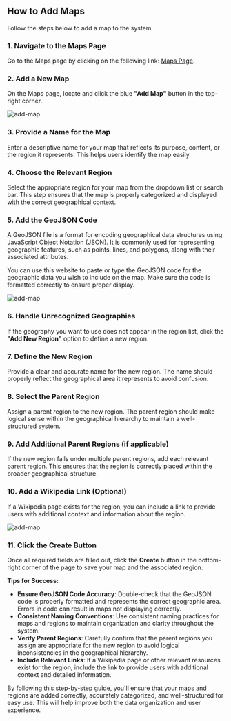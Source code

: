 ## **How to Add Maps**

Follow the steps below to add a map to the system.

### **1\. Navigate to the Maps Page**

Go to the Maps page by clicking on the following link: [Maps Page](https://dataprovider.voxdash.com/maps).

### **2\. Add a New Map**

On the Maps page, locate and click the blue **"Add Map"** button in the top-right corner.

<Frame>
  <img src="/images/map-list.png" alt="add-map" style={{ borderRadius: '0.5rem' }} />
</Frame>

### **3\. Provide a Name for the Map**

Enter a descriptive name for your map that reflects its purpose, content, or the region it represents. This helps users identify the map easily.


### **4\. Choose the Relevant Region**

Select the appropriate region for your map from the dropdown list or search bar. This step ensures that the map is properly categorized and displayed with the correct geographical context.


### **5\. Add the GeoJSON Code**

A GeoJSON file is a format for encoding geographical data structures using JavaScript Object Notation (JSON). It is commonly used for representing geographic features, such as points, lines, and polygons, along with their associated attributes.

You can use this website to paste or type the GeoJSON code for the geographic data you wish to include on the map. Make sure the code is formatted correctly to ensure proper display.

<Frame>
  <img src="/images/add-new.png" alt="add-map" style={{ borderRadius: '0.5rem' }} />
</Frame>

### **6\. Handle Unrecognized Geographies**

If the geography you want to use does not appear in the region list, click the **"Add New Region"** option to define a new region.

### **7\. Define the New Region**

Provide a clear and accurate name for the new region. The name should properly reflect the geographical area it represents to avoid confusion.

### **8\. Select the Parent Region**

Assign a parent region to the new region. The parent region should make logical sense within the geographical hierarchy to maintain a well-structured system.


### **9\. Add Additional Parent Regions (if applicable)**

If the new region falls under multiple parent regions, add each relevant parent region. This ensures that the region is correctly placed within the broader geographical structure.


### **10\. Add a Wikipedia Link (Optional)**

If a Wikipedia page exists for the region, you can include a link to provide users with additional context and information about the region.

<Frame>
  <img src="/images/add-region.png" alt="add-map" style={{ borderRadius: '0.5rem' }} />
</Frame>

### **11\. Click the Create Button**

Once all required fields are filled out, click the **Create** button in the bottom-right corner of the page to save your map and the associated region.

**Tips for Success:**

* **Ensure GeoJSON Code Accuracy**: Double-check that the GeoJSON code is properly formatted and represents the correct geographic area. Errors in code can result in maps not displaying correctly.  
* **Consistent Naming Conventions**: Use consistent naming practices for maps and regions to maintain organization and clarity throughout the system.  
* **Verify Parent Regions**: Carefully confirm that the parent regions you assign are appropriate for the new region to avoid logical inconsistencies in the geographical hierarchy.  
* **Include Relevant Links**: If a Wikipedia page or other relevant resources exist for the region, include the link to provide users with additional context and detailed information.

By following this step-by-step guide, you'll ensure that your maps and regions are added correctly, accurately categorized, and well-structured for easy use. This will help improve both the data organization and user experience.
